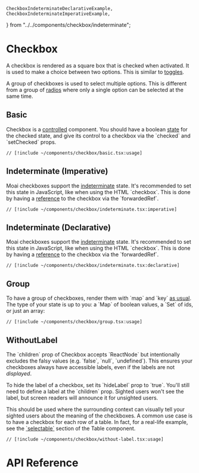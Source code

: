 	CheckboxIndeterminateDeclarativeExample,
	CheckboxIndeterminateImperativeExample,
} from "../../components/checkbox/indeterminate";

# Checkbox

A checkbox is rendered as a square box that is checked when activated. It
is used to make a choice between two options. This is similar to
[toggles][1].

A group of checkboxes is used to select multiple options. This is different
from a group of [radios][2] where only a single option can be selected at
the same time.

[1]: /docs/components-switcher--toggle
[2]: /docs/components-radio--group

## Basic

Checkbox is a [controlled][1] component. You should have a boolean [state][2]
for the checked state, and give its control to a checkbox via the \`checked\`
and \`setChecked\` props.

[1]: https://reactjs.org/docs/forms.html#controlled-components
[2]: https://reactjs.org/docs/hooks-state.html

<CheckboxBasicExample />

```tsx
// [!include ~/components/checkbox/basic.tsx:usage]
```

## Indeterminate (Imperative)

Moai checkboxes support the [indeterminate][1] state. It's recommended to set
this state in JavaScript, like when using the HTML \`checkbox\`. This is done
by having a [reference][2] to the checkbox via the \`forwardedRef\`.

[1]: https://developer.mozilla.org/en-US/docs/Web/HTML/Element/input/checkbox#indeterminate_state_checkboxes
[2]: https://reactjs.org/docs/refs-and-the-dom.html

<CheckboxIndeterminateImperativeExample />

```tsx
// [!include ~/components/checkbox/indeterminate.tsx:imperative]
```

## Indeterminate (Declarative)

Moai checkboxes support the [indeterminate][1] state. It's recommended to set
this state in JavaScript, like when using the HTML \`checkbox\`. This is done
by having a [reference][2] to the checkbox via the \`forwardedRef\`.

[1]: https://developer.mozilla.org/en-US/docs/Web/HTML/Element/input/checkbox#indeterminate_state_checkboxes
[2]: https://reactjs.org/docs/refs-and-the-dom.html

<CheckboxIndeterminateDeclarativeExample />

```tsx
// [!include ~/components/checkbox/indeterminate.tsx:declarative]
```

## Group

To have a group of checkboxes, render them with \`map\` and \`key\`
[as usual][1]. The type of your state is up to you: a \`Map\` of boolean
values, a \`Set\` of ids, or just an array:

[1]: https://reactjs.org/docs/lists-and-keys.html

<CheckboxGroupExample />

```tsx
// [!include ~/components/checkbox/group.tsx:usage]
```

## WithoutLabel

The \`children\` prop of Checkbox accepts \`ReactNode\` but intentionally
excludes the falsy values (e.g. \`false\`, \`null\`, \`undefined\`). This
ensures your checkboxes always have accessible labels, even if the labels are
not _displayed_.

To hide the label of a checkbox, set its \`hideLabel\` prop to \`true\`. You'll
still need to define a label at the \`children\` prop. Sighted users won't see
the label, but screen readers will announce it for unsighted users.

This should be used where the surrounding context can visually tell your
sighted users about the meaning of the checkboxes. A common use case is to have
a checkbox for each row of a table. In fact, for a real-life example, see the
[\`selectable\`][1] section of the Table component.

[1]: /docs/components-table--selectable-multiple

<CheckboxWithoutLabelExample />

```tsx
// [!include ~/components/checkbox/without-label.tsx:usage]
```

# API Reference

<CheckboxAPI />
